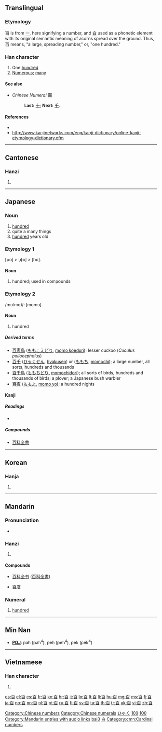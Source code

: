 {{also|佰|𦣻|皕}}
==Translingual==
{{stroke order|type=animate}}
{{stroke order|strokes=6}}

===Etymology===
百 is from [[一]], here signifying a number, and [[白]] used as a phonetic element with its original semantic meaning of acorns spread over the ground. Thus, 百 means, "a large, spreading number," or, "one hundred."

===Han character===
{{Han char|rn=106|rad=白|as=01|sn=6|four=1060<sub>0</sub>|canj=一日 (MA)|ids=⿱[[一]][[白]]}}

# One [[hundred]]
# [[numerous|Numerous]]; [[many]]

====See also====
* ''Chinese Numeral'' '''百'''
*: '''Last:''' [[十]]; '''Next:''' [[千]].

====References====
* {{Han ref|kx=0785.040|dkj=22679|dj=1199.010|hdz=42643.010|uh=767E|ud=30334|bh=A6CA|bd=42698}}
* http://www.kanjinetworks.com/eng/kanji-dictionary/online-kanji-etymology-dictionary.cfm

[[Category:Chinese numbers]]
[[Category:Chinese numerals]]

----

==Cantonese==

===Hanzi===
{{yue-hanzi|jyut=|y=[[baak3]]}}

# {{defn|lang=yue|sort=白01}}

----

==Japanese==

===Noun===
{{ja-noun|k|hira=ひゃく|rom=hyaku}}

# [[hundred]]
# quite a many things
# [[hundred]] years old

===Etymology 1===
[po] > [ɸo] > [ho].

====Noun====
{{ja-noun|k|hira=ほ|rom=ho}}

# hundred; used in compounds

===Etymology 2===

/mo<small>1</small>mo<small>1</small>/: [momo].

====Noun====
{{ja-noun|k|hira=もも|rom=momo}}

# hundred

=====Derived terms=====
* [[百声鳥]] ([[ももこえどり]], [[momo koedori]]); lesser cuckoo (''Cuculus poliocephalus'')
* [[百千]] ([[ひゃくせん]], [[hyakusen]]) or ([[ももち]], [[momochi]]); a large number, all sorts, hundreds and thousands
* [[百千鳥]] ([[ももちどり]], [[momochidori]]); all sorts of birds, hundreds and thousands of birds; a plover; a Japanese bush warbler
* [[百夜]] ([[ももよ]], [[momo yo]]); a hundred nights

====Kanji====
{{ja-kanji|grade=1|rs=白01}}

=====Readings=====
* {{ja-readings|on=[[ひゃく]] (''hyaku''), [[びゃく]] (''byaku'')|kun=[[もも]] (''momo'')|nanori=[[お]] (''o''), [[ど]] (''do''), [[どう]] (''dō''), [[なり]] (''nari''), [[ひゃっ]] (''hyat''), [[ひゅく]] (''hyuku''), [[も]] (''mo''), [[もんど]] (''mondo''), [[ゆ]] (''yu'')}}

=====Compounds=====
{{top2}}
* [[百科全書]]
{{bottom}}

[[Category:1000 Japanese basic words|ひゃく]]
[[Category:Japanese numbers|100]]

----

==Korean==

===Hanja===
{{ko-hanja|hangeul=[[백]], [[맥]]|eumhun=일백|rv=baek, maek|mr=paek, maek|y=payk, mayk}}

# {{defn|lang=ko|sort=白01}}

[[Category:Korean numbers|100]]

----

==Mandarin==

===Pronunciation===
* {{audio|zh-bǎi.ogg|audio}}

===Hanzi===
{{cmn-hanzi|pin=[[bǎi]] ([[bai3]]), [[bó]] ([[bo2]])|wg=pai<sup>3</sup>, po<sup>2</sup>, mo<sup>4</sup>}}

# {{defn|lang=cmn|sort=白01}}

====Compounds====
{{top2}}
* [[百科全書|百科全书]] ([[百科全書]])
{{mid2}}
* [[百度]]
{{bottom}}

===Numeral===
{{cmn-car-num|ts|pin=bǎi|pint=bai3|rs=百00}}

# [[hundred]]

[[Category:Mandarin entries with audio links]]
[[Category:Mandarin numbers in simplified script|bai3]]
[[Category:Mandarin numbers in traditional script|白]]
[[Category:cmn:Cardinal numbers]]

----

==Min Nan==
* '''[[wikipedia:POJ|POJ]]''': pah (pah<sup>4</sup>), peh (peh<sup>4</sup>), pek (pek<sup>4</sup>)

----

==Vietnamese==

===Han character===
{{vi-hantu|[[bách]], [[bá]]|rs=白01}}

# {{defn|lang=vi|sort=白01}}

[[cs:百]]
[[el:百]]
[[es:百]]
[[fr:百]]
[[ko:百]]
[[hr:百]]
[[it:百]]
[[lo:百]]
[[lt:百]]
[[li:百]]
[[hu:百]]
[[mg:百]]
[[ms:百]]
[[fj:百]]
[[ja:百]]
[[no:百]]
[[nn:百]]
[[pl:百]]
[[pt:百]]
[[ru:百]]
[[fi:百]]
[[sv:百]]
[[ta:百]]
[[th:百]]
[[tr:百]]
[[uk:百]]
[[vi:百]]
[[zh:百]]